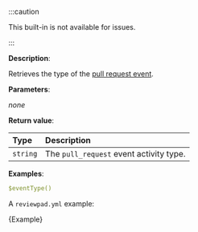 
:::caution

This built-in is not available for issues.

:::

**Description**:

Retrieves the type of the [pull request event](https://docs.github.com/en/actions/using-workflows/events-that-trigger-workflows#pull_request).

**Parameters**:

_none_

**Return value**:

| Type     | Description                             |
| :------- | :-------------------------------------- |
| `string` | The `pull_request` event activity type. |

**Examples**:

```yml
$eventType()
```

A `reviewpad.yml` example:

<CodeBlock language="yml" title="reviewpad.yml">{Example}</CodeBlock>
